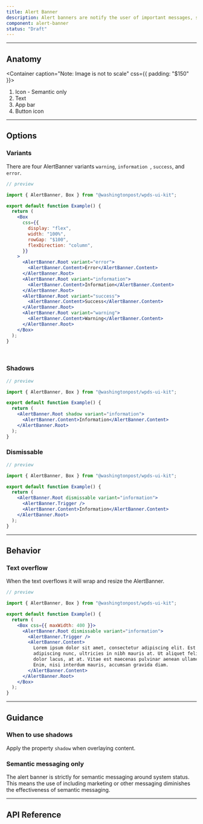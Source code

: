 ```yaml
---
title: Alert Banner
description: Alert banners are notify the user of important messages, such as system alerts. They're meant to encourage the user to take an action.
component: alert-banner
status: "Draft"
---
```


---

## Anatomy

<Container caption="Note: Image is not  to scale" css={{ padding: "$150" }}>
  <InlineSVG
    path="/img/components/alertbanner/anatomy.svg"
    width={392}
    height={120}
  />
</Container>

1. Icon - Semantic only
2. Text
3. App bar
4. Button icon

---

## Options

### Variants

There are four AlertBanner variants `warning`, `information `, `success`, and `error`.

```jsx
// preview

import { AlertBanner, Box } from "@washingtonpost/wpds-ui-kit";

export default function Example() {
  return (
    <Box
      css={{
        display: "flex",
        width: "100%",
        rowGap: "$100",
        flexDirection: "column",
      }}
    >
      <AlertBanner.Root variant="error">
        <AlertBanner.Content>Error</AlertBanner.Content>
      </AlertBanner.Root>
      <AlertBanner.Root variant="information">
        <AlertBanner.Content>Information</AlertBanner.Content>
      </AlertBanner.Root>
      <AlertBanner.Root variant="success">
        <AlertBanner.Content>Success</AlertBanner.Content>
      </AlertBanner.Root>
      <AlertBanner.Root variant="warning">
        <AlertBanner.Content>Warning</AlertBanner.Content>
      </AlertBanner.Root>
    </Box>
  );
}
```

<BR />

### Shadows

```jsx
// preview

import { AlertBanner, Box } from "@washingtonpost/wpds-ui-kit";

export default function Example() {
  return (
    <AlertBanner.Root shadow variant="information">
      <AlertBanner.Content>Information</AlertBanner.Content>
    </AlertBanner.Root>
  );
}
```

### Dismissable

```jsx
// preview

import { AlertBanner, Box } from "@washingtonpost/wpds-ui-kit";

export default function Example() {
  return (
    <AlertBanner.Root dismissable variant="information">
      <AlertBanner.Trigger />
      <AlertBanner.Content>Information</AlertBanner.Content>
    </AlertBanner.Root>
  );
}
```

---

## Behavior

### Text overflow

When the text overflows it will wrap and resize the AlertBanner.

```jsx
// preview

import { AlertBanner, Box } from "@washingtonpost/wpds-ui-kit";

export default function Example() {
  return (
    <Box css={{ maxWidth: 400 }}>
      <AlertBanner.Root dismissable variant="information">
        <AlertBanner.Trigger />
        <AlertBanner.Content>
          Lorem ipsum dolor sit amet, consectetur adipiscing elit. Est
          adipiscing nunc, ultricies in nibh mauris at. Ut aliquet felis platea
          dolor lacus, at at. Vitae est maecenas pulvinar aenean ullamcorper.
          Enim, nisi interdum mauris, accumsan gravida diam.
        </AlertBanner.Content>
      </AlertBanner.Root>
    </Box>
  );
}
```

---

## Guidance

### When to use shadows

Apply the property `shadow` when overlaying content.

<GuideContainer variant="success">
  <InlineSVG
    path="/img/components/alertbanner/guidance-overlay-content.svg"
    width={380}
    height={240}
  />
</GuideContainer>

### Semantic messaging only

The alert banner is strictly for semantic messaging around system status. This means the use of including marketing or other messaging diminishes the effectiveness of semantic messaging.

<GuideContainer variant="warning">
  <InlineSVG
    path="/img/components/alertbanner/guidance-subs.svg"
    width={380}
    height={56}
  />
</GuideContainer>

---

## API Reference

<PropsTable props={propsTable} />
